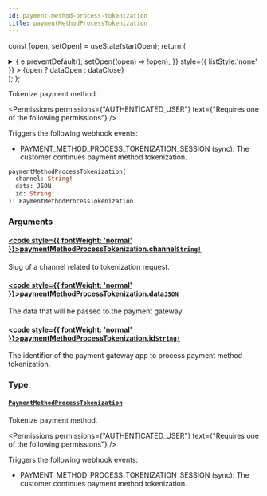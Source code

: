 ```yaml
---
id: payment-method-process-tokenization
title: paymentMethodProcessTokenization
---
```






const [open, setOpen] = useState(startOpen);
return (
<details {...(open ? { open: true } : {})} className="details" style={{ border:'none', boxShadow:'none', background:'var(--ifm-background-color)' }}>
<summary
onClick={(e) => {
e.preventDefault();
setOpen((open) => !open);
}}
style={{ listStyle:'none' }} >
{open ? dataOpen : dataClose}
</summary>
{open && children}
</details>
);
};

Tokenize payment method.


<Badge text="Added in Saleor 3.16" class="badge badge--secondary margin-bottom--sm" />


<FeaturePreview />


<Permissions permissions={"AUTHENTICATED_USER"} text={"Requires one of the following permissions"} />


Triggers the following webhook events:

- PAYMENT_METHOD_PROCESS_TOKENIZATION_SESSION (sync): The customer continues payment method tokenization.

```graphql
paymentMethodProcessTokenization(
  channel: String!
  data: JSON
  id: String!
): PaymentMethodProcessTokenization
```

### Arguments

#### [<code style={{ fontWeight: 'normal' }}>paymentMethodProcessTokenization.<b>channel</b></code>](#)<Bullet />[`String!`](../../../api-reference/miscellaneous/scalars/string.mdx) <Badge class="badge badge--secondary" text="non-null"/> <Badge class="badge badge--secondary" text="scalar"/> <Badge class="badge badge--secondary" text="miscellaneous"/>

Slug of a channel related to tokenization request.

#### [<code style={{ fontWeight: 'normal' }}>paymentMethodProcessTokenization.<b>data</b></code>](#)<Bullet />[`JSON`](../../../api-reference/miscellaneous/scalars/json.mdx) <Badge class="badge badge--secondary" text="scalar"/> <Badge class="badge badge--secondary" text="miscellaneous"/>

The data that will be passed to the payment gateway.

#### [<code style={{ fontWeight: 'normal' }}>paymentMethodProcessTokenization.<b>id</b></code>](#)<Bullet />[`String!`](../../../api-reference/miscellaneous/scalars/string.mdx) <Badge class="badge badge--secondary" text="non-null"/> <Badge class="badge badge--secondary" text="scalar"/> <Badge class="badge badge--secondary" text="miscellaneous"/>

The identifier of the payment gateway app to process payment method tokenization.

### Type

#### [`PaymentMethodProcessTokenization`](../../../api-reference/payments/objects/payment-method-process-tokenization.mdx) <Badge class="badge badge--secondary" text="object"/> <Badge class="badge badge--secondary" text="payments"/>

Tokenize payment method.


<Badge text="Added in Saleor 3.16" class="badge badge--secondary margin-bottom--sm" />


<FeaturePreview />


<Permissions permissions={"AUTHENTICATED_USER"} text={"Requires one of the following permissions"} />


Triggers the following webhook events:

- PAYMENT_METHOD_PROCESS_TOKENIZATION_SESSION (sync): The customer continues payment method tokenization.


